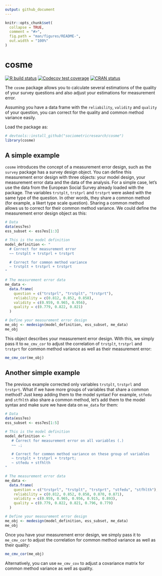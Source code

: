 ```yaml
---
output: github_document
---
```


<!-- README.md is generated from README.Rmd. Please edit that file -->

```r
knitr::opts_chunk$set(
  collapse = TRUE,
  comment = "#>",
  fig.path = "man/figures/README-",
  out.width = "100%"
)
```
# cosme

<!-- badges: start -->
[![R build status](https://github.com/sociometricresearch/cosme/workflows/R-CMD-check/badge.svg)](https://github.com/sociometricresearch/cosme/actions)
[![Codecov test coverage](https://codecov.io/gh/sociometricresearch/cosme/branch/master/graph/badge.svg)](https://codecov.io/gh/sociometricresearch/cosme?branch=master)
[![CRAN status](https://www.r-pkg.org/badges/version/cosme)](https://cran.r-project.org/package=cosme)
<!-- badges: end -->

The `cosme` package allows you to calculate several estimations of the quality of your survey questions and also adjust your estimations for measurement error.

Assuming you have a data frame with the `reliability`, `validity` and `quality` of your question, you can correct for the quality and common method variance easily.

Load the package as:

```r
# devtools::install_github("sociometricresearch/cosme")
library(cosme)
```

## A simple example

`cosme` introduces the concept of a measurement error design, such as the `survey` package has a survey design object. You can define this measurement error design with three objects: your model design, your measurement error data and the data of the analysis. For a simple case, let's use the data from the European Social Survey already loaded with the package. The variables `trstplt`, `trstprl` and `trstprt` were asked with the same type of the question. In other words, they share a common method (for example, a likert type scale question). Sharing a common method allows us to correct for their common method variance. We could define the measurement error design object as this:

```r
# Data
data(ess7es)
ess_subset <- ess7es[1:3]

# This is the model definition
model_definition <- "
  # Correct for measurement error
  ~~ trstplt + trstprl + trstprt

  # Correct for common method variance
  ~ trstplt + trstprl + trstprt
"

# The measurement error data
me_data <-
  data.frame(
    question = c("trstprl", "trstplt", "trstprt"),
    reliability = c(0.812, 0.852, 0.858),
    validity = c(0.959, 0.965, 0.956),
    quality = c(0.779, 0.822, 0.821)
  )

# Define your measurement error design
me_obj <- medesign(model_definition, ess_subset, me_data)
me_obj
```

This object describes your measurement error design. With this, we simply pass it to `me_cmv_cor` to adjust the correlation of `trstplt`, `trstprl` and `trstprt` for common method variance as well as their measurement error:

```r
me_cmv_cor(me_obj)
```

## Another simple example

The previous example corrected only variables `trstplt`, `trstprl` and `trstprt`. What if we have more groups of variables that share a common method? Just keep adding them to the model syntax! For example, `stfedu` and `stfhlth` also share a common method, let's add them to the model syntax and make sure we have data on `me_data` for them:

```r
# Data
data(ess7es)
ess_subset <- ess7es[1:5]

# This is the model definition
model_definition <- "
   # Correct for measurement error on all variables (.)
   ~~ .;

   # Correct for common method variance on these group of variables
   ~ trstplt + trstprl + trstprt;
   ~ stfedu + stfhlth
"

# The measurement error data
me_data <-
  data.frame(
    question = c("trstprl", "trstplt", "trstprt", "stfedu", "stfhlth"),
    reliability = c(0.812, 0.852, 0.858, 0.870, 0.871),
    validity = c(0.959, 0.965, 0.956, 0.915, 0.893),
    quality = c(0.779, 0.822, 0.821, 0.796, 0.779)
  )

# Define your measurement error design
me_obj <- medesign(model_definition, ess_subset, me_data)
me_obj
```

Once you have your measurement error design, we simply pass it to `me_cmv_cor` to adjust the correlation for common method variance as well as their quality:

```r
me_cmv_cor(me_obj)
```

Alternatively, you can use `me_cmv_cov` to adjust a covariance matrix for common method variance as well as quality.
